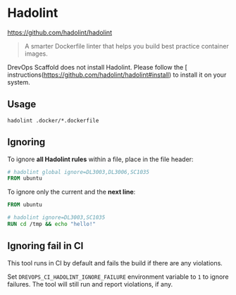 # Hadolint

https://github.com/hadolint/hadolint

> A smarter Dockerfile linter that helps you build best practice container images.

DrevOps Scaffold does not install Hadolint. Please follow the [
instructions(https://github.com/hadolint/hadolint#install) to install it on your
system.

## Usage

```shell
hadolint .docker/*.dockerfile
```

## Ignoring

To ignore **all Hadolint rules** within a file, place in the file header:
```Dockerfile
# hadolint global ignore=DL3003,DL3006,SC1035
FROM ubuntu
```

To ignore only the current and the **next line**:
```Dockerfile
FROM ubuntu

# hadolint ignore=DL3003,SC1035
RUN cd /tmp && echo "hello!"
```

## Ignoring fail in CI

This tool runs in CI by default and fails the build if there are any violations.

Set `DREVOPS_CI_HADOLINT_IGNORE_FAILURE` environment variable to `1` to ignore
failures. The tool will still run and report violations, if any.
